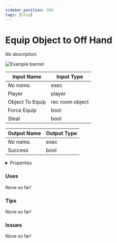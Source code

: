 ```yaml
---
sidebar_position: 390
tags: [Chip]
---
```


# Equip Object to Off Hand

*No description.*



![Example banner](./assets/52da50b9-2d34-4128-a1bd-3e056f236e2c.svg)

| Input Name | Input Type |
|-----------|-----------|
| *No name.* | exec |
| Player | player |
| Object To Equip | rec room object |
| Force Equip | bool |
| Steal | bool |

| Output Name | Output Type |
|-----------|-----------|
| *No name.* | exec |
| Success | bool |


<details>
  <summary>Properties</summary>
  <div>
    <div>
    <table>
      <thead>
        <tr>
          <th>Is beta required?</th>
          <th>❌</th>
        </tr>
        <tr>
          <th>Is this chip a trolling risk?</th>
          <th>❌</th>
        </tr>
        <tr>
          <th>Chip UUPD</th>
          <th>._uuid</th>
        </tr>
      </thead>
    </table>
    </div>
  </div>
</details>

### Uses

None so far!

### Tips

None so far!

### Issues

None so far!